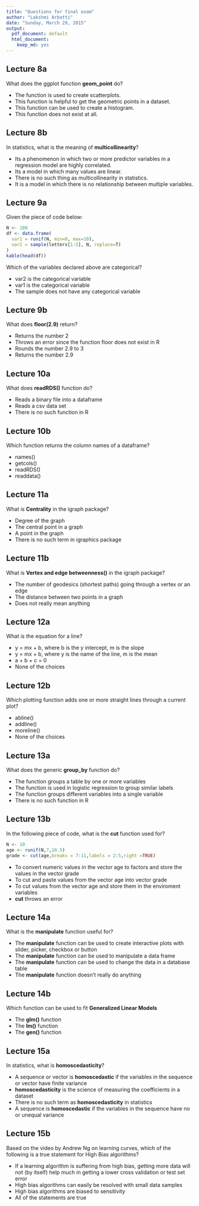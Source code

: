 ```yaml
---
title: "Questions for final exam"
author: "Lakshmi Arbatti"
date: "Sunday, March 29, 2015"
output:
  pdf_document: default
  html_document:
    keep_md: yes
---
```


## Lecture 8a

What does the ggplot function __geom_point__ do?

* The function is used to create scatterplots.
* This function is helpful to get the geometric points in a dataset.
* This function can be used to create a histogram.
* This function does not exist at all.

## Lecture 8b

In statistics, what is the meaning of __multicollinearity__?

* Its a phenomenon in which two or more predictor variables in a regression model are highly correlated.
* Its a model in which many values are linear.
* There is no such thing as multicollinearity in statistics.
* It is a model in which there is no relationship between multiple variables.

## Lecture 9a

Given the piece of code below:
```r
N <- 100
df <- data.frame(
  var1 = runif(N, min=0, max=10),
  var2 = sample(letters[1:5], N, replace=T)
)
kable(head(df))
```
Which of the variables declared above are categorical?

* var2 is the categorical variable
* var1 is the categorical variable
* The sample does not have any categorical variable

## Lecture 9b

What does __floor(2.9)__ return?

* Returns the number 2
* Throws an error since the function floor does not exist in R
* Rounds the number 2.9 to 3
* Returns the number 2.9

## Lecture 10a

What does __readRDS()__ function do?

* Reads a binary file into a dataframe
* Reads a csv data set
* There is no such function in R

## Lecture 10b

Which function returns the column names of a dataframe?

* names()
* getcols()
* readRDS()
* readdata()

## Lecture 11a

What is __Centrality__ in the igraph package?

* Degree of the graph 
* The central point in a graph
* A point in the graph
* There is no such term in igraphics package

## Lecture 11b

What is __Vertex and edge betweenness()__  in the igraph package?

* The number of geodesics (shortest paths) going through a vertex or an edge
* The distance between two points in a graph
* Does not really mean anything

## Lecture 12a

What is the equation for a line?

* y = mx + b, where b is the y intercept, m is the slope
* y = mx + b, where y is the name of the line, m is the mean
* a + b + c = 0
* None of the choices

## Lecture 12b

Which plotting function adds one or more straight lines through a current plot?

* abline()
* addline()
* moreline()
* None of the choices

## Lecture 13a

What does the generic __group_by__ function do?

* The function groups a table by one or more variables
* The function is used in logistic regression to group similar labels
* The function groups different variables into a single variable
* There is no such function in R

## Lecture 13b

In the following piece of code, what is the __cut__ function used for?
```r
N <- 10
age <- runif(N,7,10.5)
grade <- cut(age,breaks = 7:11,labels = 2:5,right =TRUE)
```

* To convert numeric values in the vector age to factors and store the values in the vector grade
* To cut and paste values from the vector age into vector grade
* To cut values from the vector age and store them in the enviroment variables
* __cut__ throws an error

## Lecture 14a

What is the __manipulate__ function useful for?

* The __manipulate__ function can be used to create interactive plots with slider, picker, checkbox or button
* The __manipulate__ function can be used to manipulate a data frame
* The __manipulate__ function can be used to change the data in a database table
* The __manipulate__ function doesn't really do anything

## Lecture 14b

Which function can be used to fit __Generalized Linear Models__

* The __glm()__ function
* The __lm()__ function
* The __gen()__ function

## Lecture 15a

In statistics, what is __homoscedasticity__?

* A sequence or vector is __homoscedastic__ if the variables in the sequence or vector have finite variance
* __homoscedasticity__ is the science of measuring the coefficients in a dataset
* There is no such term as __homoscedasticity__ in statistics
* A sequence is __homoscedastic__ if the variables in the sequence have no or unequal variance

## Lecture 15b

Based on the video by Andrew Ng on learning curves, which of the following is a true statement for High Bias algorithms?

* If a learning algorithm is suffering from high bias, getting more data will not (by itself) help much in getting a lower cross validation or test set error
* High bias algorithms can easily be resolved with small data samples
* High bias algorithms are biased to sensitivity
* All of the statements are true













